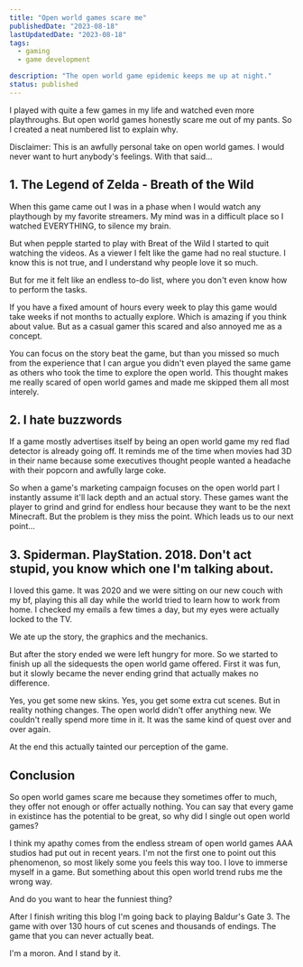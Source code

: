 ```yaml
---
title: "Open world games scare me"
publishedDate: "2023-08-18"
lastUpdatedDate: "2023-08-18"
tags:
  - gaming
  - game development

description: "The open world game epidemic keeps me up at night."
status: published
---
```


I played with quite a few games in my life and watched even more playthroughs. But open world games honestly scare me out of my pants. So I created a neat numbered list to explain why.

Disclaimer: This is an awfully personal take on open world games. I would never want to hurt anybody's feelings. With that said...

## 1. The Legend of Zelda - Breath of the Wild

When this game came out I was in a phase when I would watch any playthough by my favorite streamers. My mind was in a difficult place so I watched EVERYTHING, to silence my brain.

But when pepple started to play with Breat of the Wild I started to quit watching the videos. As a viewer I felt like the game had no real stucture. I know this is not true, and I understand why people love it so much.

But for me it felt like an endless to-do list, where you don't even know how to perform the tasks.

If you have a fixed amount of hours every week to play this game would take weeks if not months to actually explore. Which is amazing if you think about value. But as a casual gamer this scared and also annoyed me as a concept.

You can focus on the story beat the game, but than you missed so much from the experience that I can argue you didn't even played the same game as others who took the time to explore the open world. This thought makes me really scared of open world games and made me skipped them all most interely.

## 2. I hate buzzwords

If a game mostly advertises itself by being an open world game my red flad detector is already going off. It reminds me of the time when movies had 3D in their name because some executives thought people wanted a headache with their popcorn and awfully large coke.

So when a game's marketing campaign focuses on the open world part I instantly assume it'll lack depth and an actual story. These games want the player to grind and grind for endless hour because they want to be the next Minecraft. But the problem is they miss the point. Which leads us to our next point...

## 3. Spiderman. PlayStation. 2018. Don't act stupid, you know which one I'm talking about.

I loved this game. It was 2020 and we were sitting on our new couch with my bf, playing this all day while the world tried to learn how to work from home. I checked my emails a few times a day, but my eyes were actually locked to the TV.

We ate up the story, the graphics and the mechanics.

But after the story ended we were left hungry for more. So we started to finish up all the sidequests the open world game offered. First it was fun, but it slowly became the never ending grind that actually makes no difference.

Yes, you get some new skins. Yes, you get some extra cut scenes. But in reality nothing changes. The open world didn't offer anything new. We couldn't really spend more time in it. It was the same kind of quest over and over again.

At the end this actually tainted our perception of the game.

<div className="not-prose">
  <NewsletterSubscribe
    title="🎮 Are you an unofficial nerd historian too?"
    description=" Than let me send you some pretty awesome emails every Monday, where we talk about gaming, game development and anything our heart desiress."
    buttonText="Sign me up Fanni!"
  />
</div>

## Conclusion

So open world games scare me because they sometimes offer to much, they offer not enough or offer actually nothing. You can say that every game in existince has the potential to be great, so why did I single out open world games?

I think my apathy comes from the endless stream of open world games AAA studios had put out in recent years. I'm not the first one to point out this phenomenon, so most likely some you feels this way too. I love to immerse myself in a game. But something about this open world trend rubs me the wrong way.

And do you want to hear the funniest thing?

After I finish writing this blog I'm going back to playing Baldur's Gate 3. The game with over 130 hours of cut scenes and thousands of endings. The game that you can never actually beat.

I'm a moron. And I stand by it.
